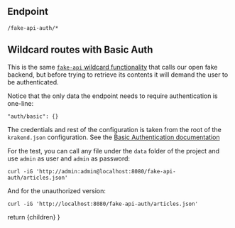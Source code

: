 
## Endpoint
```
/fake-api-auth/*
```

## Wildcard routes with Basic Auth
This is the same [`fake-api` wildcard functionality](/use-cases/fake-api) that calls our open fake backend, but before trying to retrieve its contents it will demand the user to be authenticated.

Notice that the only data the endpoint needs to require authentication is one-line:
```
"auth/basic": {}
```

The credentials and rest of the configuration is taken from the root of the `krakend.json` configuration. See the [Basic Authentication documentation](https://www.krakend.io/docs/enterprise/authentication/basic-authentication/)


For the test, you can call any file under the `data` folder of the project and use `admin` as user and `admin` as password:

```
curl -iG 'http://admin:admin@localhost:8080/fake-api-auth/articles.json'
```

And for the unauthorized version:
```
curl -iG 'http://localhost:8080/fake-api-auth/articles.json'
```

  return <MdxLayout>{children}</MdxLayout>
}
